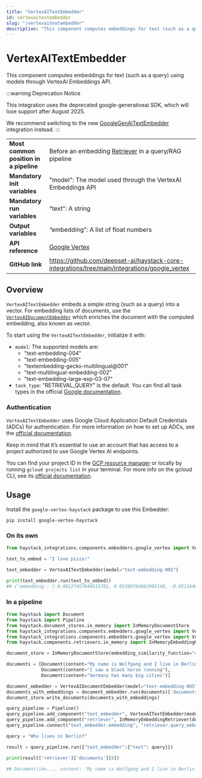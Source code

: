 ```yaml
---
title: "VertexAITextEmbedder"
id: vertexaitextembedder
slug: "/vertexaitextembedder"
description: "This component computes embeddings for text (such as a query) using models through VertexAI Embeddings API."
---
```


# VertexAITextEmbedder

This component computes embeddings for text (such as a query) using models through VertexAI Embeddings API.

:::warning
Deprecation Notice

This integration uses the deprecated google-generativeai SDK, which will lose support after August 2025.

We recommend switching to the new [GoogleGenAITextEmbedder](googlegenaitextembedder.mdx) integration instead.
:::

|                                        |                                                                                                 |
| -------------------------------------- | ----------------------------------------------------------------------------------------------- |
| **Most common position in a pipeline** | Before an embedding [Retriever](../retrievers.mdx) in a query/RAG pipeline                         |
| **Mandatory init variables**           | "model": The model used through the VertexAI Embeddings API                                     |
| **Mandatory run variables**            | “text”: A string                                                                                |
| **Output variables**                   | “embedding”: A list of float numbers                                                            |
| **API reference**                      | [Google Vertex](/reference/integrations-google-vertex)                                                 |
| **GitHub link**                        | https://github.com/deepset-ai/haystack-core-integrations/tree/main/integrations/google_vertex |

## Overview

`VertexAITextEmbedder` embeds a simple string (such as a query) into a vector. For embedding lists of documents, use the [`VertexAIDocumentEmbedder`](vertexaidocumentembedder.mdx) which enriches the document with the computed embedding, also known as vector.

To start using the `VertexAITextEmbedder`, initialize it with:

- `model`: The supported models are:
  - "text-embedding-004"
  - "text-embedding-005"
  - "textembedding-gecko-multilingual@001"
  - "text-multilingual-embedding-002"
  - "text-embedding-large-exp-03-07"
- `task_type`: "RETRIEVAL_QUERY” is the default. You can find all task types in the official [Google documentation](https://cloud.google.com/vertex-ai/generative-ai/docs/model-reference/text-embeddings-api#tasktype).

### Authentication

`VertexAITextEmbedder` uses Google Cloud Application Default Credentials (ADCs) for authentication. For more information on how to set up ADCs, see the [official documentation](https://cloud.google.com/docs/authentication/provide-credentials-adc).

Keep in mind that it’s essential to use an account that has access to a project authorized to use Google Vertex AI endpoints.

You can find your project ID in the [GCP resource manager](https://console.cloud.google.com/cloud-resource-manager) or locally by running `gcloud projects list` in your terminal. For more info on the gcloud CLI, see its [official documentation](https://cloud.google.com/cli).

## Usage

Install the `google-vertex-haystack` package to use this Embedder:

```shell
pip install google-vertex-haystack
```

### On its own

```python
from haystack_integrations.components.embedders.google_vertex import VertexAITextEmbedder

text_to_embed = "I love pizza!"

text_embedder = VertexAITextEmbedder(model="text-embedding-005")

print(text_embedder.run(text_to_embed))
## {'embedding': [-0.08127457648515701, 0.03399784862995148, -0.05116401985287666, ...]
```

### In a pipeline

```python
from haystack import Document
from haystack import Pipeline
from haystack.document_stores.in_memory import InMemoryDocumentStore
from haystack_integrations.components.embedders.google_vertex import VertexAITextEmbedder
from haystack_integrations.components.embedders.google_vertex import VertexAIDocumentEmbedder
from haystack.components.retrievers.in_memory import InMemoryEmbeddingRetriever

document_store = InMemoryDocumentStore(embedding_similarity_function="cosine")

documents = [Document(content="My name is Wolfgang and I live in Berlin"),
             Document(content="I saw a black horse running"),
             Document(content="Germany has many big cities")]

document_embedder = VertexAIDocumentEmbedder(model="text-embedding-005")
documents_with_embeddings = document_embedder.run(documents)['documents']
document_store.write_documents(documents_with_embeddings)

query_pipeline = Pipeline()
query_pipeline.add_component("text_embedder", VertexAITextEmbedder(model="text-embedding-005"))
query_pipeline.add_component("retriever", InMemoryEmbeddingRetriever(document_store=document_store))
query_pipeline.connect("text_embedder.embedding", "retriever.query_embedding")

query = "Who lives in Berlin?"

result = query_pipeline.run({"text_embedder":{"text": query}})

print(result['retriever']['documents'][0])

## Document(id=..., content: 'My name is Wolfgang and I live in Berlin')
```

